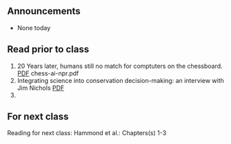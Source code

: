 
<!--
Front matter
-->

## Announcements

* None today

## Read prior to class

1. 20 Years later, humans still no match for comptuters on the chessboard. [PDF](/Module-01/PDF/chess-ai-npr.pdf)
chess-ai-npr.pdf
2. Integrating science into conservation decision-making: an interview with Jim Nichols [PDF](/Module-01/PDF/Nichols-interview.pdf)
3. 


## For next class

Reading for next class: Hammond et al.: Chapters(s) 1-3

